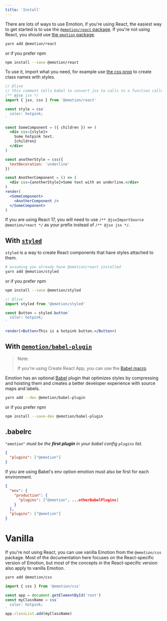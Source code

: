 ```yaml
---
title: 'Install'
---
```


There are lots of ways to use Emotion, if you're using React, the easiest way to get started is to use the [`@emotion/react` package](/packages/react). If you're not using React, you should use [the `emotion` package](#vanilla).

```bash
yarn add @emotion/react
```

or if you prefer npm

```bash
npm install --save @emotion/react
```

To use it, import what you need, for example use [the css prop](/docs/css-prop.md) to create class names with styles.

```jsx
// @live
// this comment tells babel to convert jsx to calls to a function called jsx instead of React.createElement
/** @jsx jsx */
import { jsx, css } from '@emotion/react'

const style = css`
  color: hotpink;
`

const SomeComponent = ({ children }) => (
  <div css={style}>
    Some hotpink text.
    {children}
  </div>
)

const anotherStyle = css({
  textDecoration: 'underline'
})

const AnotherComponent = () => (
  <div css={anotherStyle}>Some text with an underline.</div>
)
render(
  <SomeComponent>
    <AnotherComponent />
  </SomeComponent>
)
```
If you are using React 17, you will need to use `/** @jsxImportSource @emotion/react */` as your prefix instead of `/** @jsx jsx */`.

## With [`styled`](/docs/styled.md)

`styled` is a way to create React components that have styles attached to them.

```bash
# assuming you already have @emotion/react installed
yarn add @emotion/styled
```

or if you prefer npm

```bash
npm install --save @emotion/styled
```

```jsx
// @live
import styled from '@emotion/styled'

const Button = styled.button`
  color: hotpink;
`

render(<Button>This is a hotpink button.</Button>)
```

## With [`@emotion/babel-plugin`](/packages/babel-plugin)

> Note:
>
> If you're using Create React App, you can use the [Babel macro](./babel-macros.md)

Emotion has an optional [Babel](https://babeljs.io/) plugin that optimizes styles by compressing and hoisting them and creates a better developer experience with source maps and labels.

```bash
yarn add --dev @emotion/babel-plugin
```

or if you prefer npm

```bash
npm install --save-dev @emotion/babel-plugin
```

## .babelrc

_`"emotion"` must be the **first plugin** in your babel config `plugins` list._

```json
{
  "plugins": ["@emotion"]
}
```

If you are using Babel's env option emotion must also be first for each environment.

```json
{
  "env": {
    "production": {
      "plugins": ["@emotion", ...otherBabelPlugins]
    }
  },
  "plugins": ["@emotion"]
}
```

# Vanilla

If you're not using React, you can use vanilla Emotion from the `@emotion/css` package. Most of the documentation here focuses on the React-specific version of Emotion, but most of the concepts in the React-specific version also apply to vanilla Emotion.

```bash
yarn add @emotion/css
```

```jsx
import { css } from '@emotion/css'

const app = document.getElementById('root')
const myClassName = css`
  color: hotpink;
`
app.classList.add(myClassName)
```
